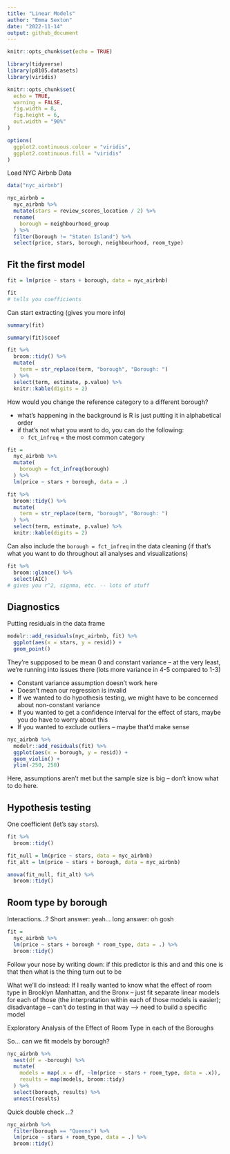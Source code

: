 ```yaml
---
title: "Linear Models"
author: "Emma Sexton"
date: "2022-11-14"
output: github_document
---
```


```r
knitr::opts_chunk$set(echo = TRUE)
```

```r
library(tidyverse)
library(p8105.datasets)
library(viridis)

knitr::opts_chunk$set(
  echo = TRUE,
  warning = FALSE,
  fig.width = 8,
  fig.height = 6,
  out.width = "90%"
)

options(
  ggplot2.continuous.colour = "viridis",
  ggplot2.continuous.fill = "viridis"
)
```


Load NYC Airbnb Data

```r
data("nyc_airbnb")

nyc_airbnb = 
  nyc_airbnb %>% 
  mutate(stars = review_scores_location / 2) %>% 
  rename(
    borough = neighbourhood_group
  ) %>% 
  filter(borough != "Staten Island") %>% 
  select(price, stars, borough, neighbourhood, room_type)
```


## Fit the first model

```r
fit = lm(price ~ stars + borough, data = nyc_airbnb)

fit
# tells you coefficients
```


Can start extracting (gives you more info)
```r
summary(fit)

summary(fit)$coef
```


```r
fit %>% 
  broom::tidy() %>% 
  mutate(
    term = str_replace(term, "borough", "Borough: ")
  ) %>% 
  select(term, estimate, p.value) %>% 
  knitr::kable(digits = 2)
```

How would you change the reference category to a different borough?

* what's happening in the background is R is just putting it in alphabetical order
* if that's not what you want to do, you can do the following:
  * `fct_infreq` = the most common category

```r
fit = 
  nyc_airbnb %>% 
  mutate(
    borough = fct_infreq(borough)
  ) %>% 
  lm(price ~ stars + borough, data = .)

fit %>% 
  broom::tidy() %>% 
  mutate(
    term = str_replace(term, "borough", "Borough: ")
  ) %>% 
  select(term, estimate, p.value) %>% 
  knitr::kable(digits = 2)
```

Can also include the `borough = fct_infreq` in the data cleaning (if that's what you want to do throughout all analyses and visualizations)

```r
fit %>% 
  broom::glance() %>% 
  select(AIC)
# gives you r^2, signma, etc. -- lots of stuff
```



## Diagnostics 

Putting residuals in the data frame

```r
modelr::add_residuals(nyc_airbnb, fit) %>%
  ggplot(aes(x = stars, y = resid)) +
  geom_point()
```

They're suppposed to be mean 0 and constant variance -- at the very least, we're running into issues there (lots more variance in 4-5 compared to 1-3)

* Constant variance assumption doesn't work here
* Doesn't mean our regression is invalid
* If we wanted to do hypothesis testing, we might have to be concerned about non-constant variance
* If you wanted to get a confidence interval for the effect of stars, maybe you do have to worry about this
* If you wanted to exclude outliers -- maybe that'd make sense

```r
nyc_airbnb %>% 
  modelr::add_residuals(fit) %>% 
  ggplot(aes(x = borough, y = resid)) +
  geom_violin() +
  ylim(-250, 250)
```

Here, assumptions aren't met but the sample size is big -- don't know what to do here.

## Hypothesis testing

One coefficient (let's say `stars`).

```r
fit %>% 
  broom::tidy()

fit_null = lm(price ~ stars, data = nyc_airbnb)
fit_alt = lm(price ~ stars + borough, data = nyc_airbnb)

anova(fit_null, fit_alt) %>% 
  broom::tidy()
```


## Room type by borough

Interactions...? 
Short answer: yeah... long answer: oh gosh

```r
fit = 
  nyc_airbnb %>% 
  lm(price ~ stars + borough * room_type, data = .) %>% 
  broom::tidy()
```

Follow your nose by writing down: if this predictor is this and and this one is that then what is the thing turn out to be 

What we'll do instead: If I really wanted to know what the effect of room type in Brooklyn Manhattan, and the Bronx -- just fit separate linear models for each of those (the interpretation within each of those models is easier); disadvantage -- can't do testing in that way --> need to build a specific model


Exploratory Analysis of the Effect of Room Type in each of the Boroughs

So... can we fit models by borough?

```r
nyc_airbnb %>% 
  nest(df = -borough) %>% 
  mutate(
    models = map(.x = df, ~lm(price ~ stars + room_type, data = .x)),
    results = map(models, broom::tidy)
  ) %>% 
  select(borough, results) %>% 
  unnest(results)
```


Quick double check ...?

```r
nyc_airbnb %>% 
  filter(borough == "Queens") %>%
  lm(price ~ stars + room_type, data = .) %>% 
  broom::tidy()
```







